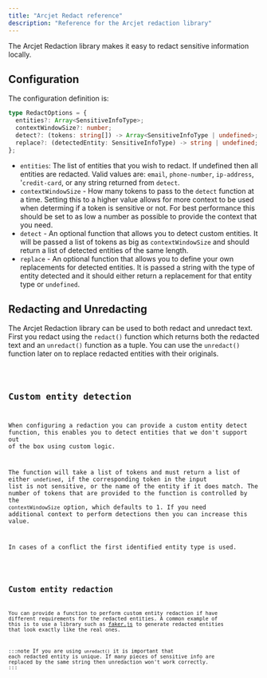 ```yaml
---
title: "Arcjet Redact reference"
description: "Reference for the Arcjet redaction library"
---
```



The Arcjet Redaction library makes it easy to redact sensitive information
locally.

<WhatAreArcjetUtilities />

## Configuration

The configuration definition is:

```ts
type RedactOptions = {
  entities?: Array<SensitiveInfoType>;
  contextWindowSize?: number;
  detect?: (tokens: string[]) -> Array<SensitiveInfoType | undefined>;
  replace?: (detectedEntity: SensitiveInfoType) -> string | undefined;
};
```

- `entities`: The list of entities that you wish to redact. If undefined then
  all entities are redacted. Valid values are: `email`, `phone-number`,
  `ip-address`, '`credit-card`, or any string returned from `detect`.
- `contextWindowSize` - How many tokens to pass to the `detect` function at a
  time. Setting this to a higher value allows for more context to be used when
  determing if a token is sensitive or not. For best performance this should be
  set to as low a number as possible to provide the context that you need.
- `detect` - An optional function that allows you to detect custom entities. It
  will be passed a list of tokens as big as `contextWindowSize` and should
  return a list of detected entities of the same length.
- `replace` - An optional function that allows you to define your own
  replacements for detected entities. It is passed a string with the type of
  entity detected and it should either return a replacement for that entity type
  or `undefined`.

## Redacting and Unredacting

The Arcjet Redaction library can be used to both redact and unredact text. First
you redact using the `redact()` function which returns both the redacted text
and an `unredact()` function as a tuple. You can use the `unredact()` function
later on to replace redacted entities with their originals.

<Code code={QuickStartUnredact} lang="ts" />

## Custom entity detection

When configuring a redaction you can provide a custom entity detect function,
this enables you to detect entities that we don't support out of the box using
custom logic.

The function will take a list of tokens and must return a list of either
`undefined`, if the corresponding token in the input list is not sensitive, or
the name of the entity if it does match. The number of tokens that are provided
to the function is controlled by the `contextWindowSize` option, which defaults
to 1. If you need additional context to perform detections then you can increase
this value.

In cases of a conflict the first identified entity type is used.

<Code code={CustomEntities} lang="ts" />

## Custom entity redaction

You can provide a function to perform custom entity redaction if have different
requirements for the redacted entities. A common example of this is to use a
library such as [faker.js](https://fakerjs.dev/) to generate redacted entities
that look exactly like the real ones.

:::note If you are using `unredact()` it is important that each redacted entity
is unique. If many pieces of sensitive info are replaced by the same string then
unredaction won't work correctly. :::

<Code code={CustomRedact} lang="ts" />
